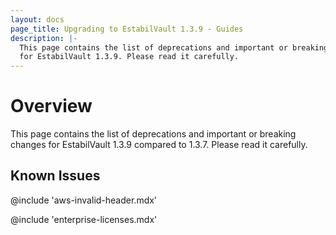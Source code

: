```yaml
---
layout: docs
page_title: Upgrading to EstabilVault 1.3.9 - Guides
description: |-
  This page contains the list of deprecations and important or breaking changes
  for EstabilVault 1.3.9. Please read it carefully.
---
```


# Overview

This page contains the list of deprecations and important or breaking changes
for EstabilVault 1.3.9 compared to 1.3.7. Please read it carefully.

## Known Issues

@include 'aws-invalid-header.mdx'

@include 'enterprise-licenses.mdx'
